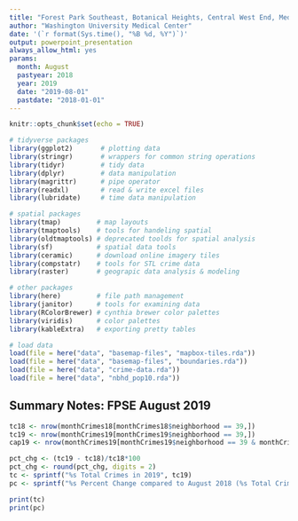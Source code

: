 ```yaml
---
title: "Forest Park Southeast, Botanical Heights, Central West End, Medical Campus"
author: "Washington University Medical Center"
date: '(`r format(Sys.time(), "%B %d, %Y")`)'
output: powerpoint_presentation
always_allow_html: yes
params: 
  month: August 
  pastyear: 2018
  year: 2019 
  date: "2019-08-01"
  pastdate: "2018-01-01"
---
```


```r
knitr::opts_chunk$set(echo = TRUE)
```

```r
# tidyverse packages
library(ggplot2)       # plotting data
library(stringr)       # wrappers for common string operations
library(tidyr)         # tidy data
library(dplyr)         # data manipulation
library(magrittr)      # pipe operator
library(readxl)        # read & write excel files
library(lubridate)     # time data manipulation

# spatial packages
library(tmap)         # map layouts
library(tmaptools)    # tools for handeling spatial 
library(oldtmaptools) # deprecated toolds for spatial analysis
library(sf)           # spatial data tools
library(ceramic)      # download online imagery tiles
library(compstatr)    # tools for STL crime data
library(raster)       # geograpic data analysis & modeling

# other packages
library(here)         # file path management
library(janitor)      # tools for examining data
library(RColorBrewer) # cynthia brewer color palettes
library(viridis)      # color palettes
library(kableExtra)   # exporting pretty tables

# load data 
load(file = here("data", "basemap-files", "mapbox-tiles.rda"))
load(file = here("data", "basemap-files", "boundaries.rda"))
load(file = here("data", "crime-data.rda"))
load(file = here("data", "nbhd_pop10.rda"))
```

## Summary Notes: FPSE August 2019 



```r
tc18 <- nrow(monthCrimes18[monthCrimes18$neighborhood == 39,])
tc19 <- nrow(monthCrimes19[monthCrimes19$neighborhood == 39,])
cap19 <- nrow(monthCrimes19[monthCrimes19$neighborhood == 39 & monthCrimes19$crimeCatNum == 4 | monthCrimes19$neighborhood == 39 & monthCrimes19$crimeCatNum == 3,])

pct_chg <- (tc19 - tc18)/tc18*100 
pct_chg <- round(pct_chg, digits = 2)
tc <- sprintf("%s Total Crimes in 2019", tc19)
pc <- sprintf("%s Percent Change compared to August 2018 (%s Total Crimes)", pct_chg, tc18)
```

```r
print(tc)
print(pc)
```

